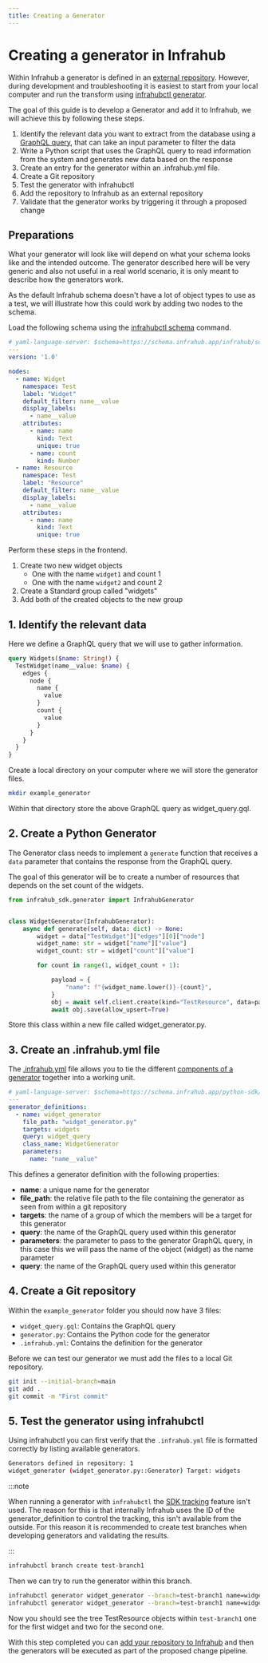 ```yaml
---
title: Creating a Generator
---
```


# Creating a generator in Infrahub

Within Infrahub a generator is defined in an [external repository](/topics/repository). However, during development and troubleshooting it is easiest to start from your local computer and run the transform using [infrahubctl generator](/infrahubctl/infrahubctl-generator).

The goal of this guide is to develop a Generator and add it to Infrahub, we will achieve this by following these steps.

1. Identify the relevant data you want to extract from the database using a [GraphQL query](/topics/graphql), that can take an input parameter to filter the data
2. Write a Python script that uses the GraphQL query to read information from the system and generates new data based on the response
3. Create an entry for the generator within an .infrahub.yml file.
4. Create a Git repository
5. Test the generator with infrahubctl
6. Add the repository to Infrahub as an external repository
7. Validate that the generator works by triggering it through a proposed change

## Preparations

What your generator will look like will depend on what your schema looks like and the intended outcome. The generator described here will be very generic and also not useful in a real world scenario, it is only meant to describe how the generators work.

As the default Infrahub schema doesn't have a lot of object types to use as a test, we will illustrate how this could work by adding two nodes to the schema.

Load the following schema using the [infrahubctl schema](/infrahubctl/infrahubctl-schema) command.

```yaml
# yaml-language-server: $schema=https://schema.infrahub.app/infrahub/schema/latest.json
---
version: '1.0'

nodes:
  - name: Widget
    namespace: Test
    label: "Widget"
    default_filter: name__value
    display_labels:
      - name__value
    attributes:
      - name: name
        kind: Text
        unique: true
      - name: count
        kind: Number
  - name: Resource
    namespace: Test
    label: "Resource"
    default_filter: name__value
    display_labels:
      - name__value
    attributes:
      - name: name
        kind: Text
        unique: true
```

Perform these steps in the frontend.

1. Create two new widget objects
    - One with the name `widget1` and count 1
    - One with the name `widget2` and count 2
2. Create a Standard group called "widgets"
3. Add both of the created objects to the new group

## 1. Identify the relevant data

Here we define a GraphQL query that we will use to gather information.

```graphql
query Widgets($name: String!) {
  TestWidget(name__value: $name) {
    edges {
      node {
        name {
          value
        }
        count {
          value
        }
      }
    }
  }
}
```

Create a local directory on your computer where we will store the generator files.

```bash
mkdir example_generator
````

Within that directory store the above GraphQL query as widget_query.gql.

## 2. Create a Python Generator

The Generator class needs to implement a `generate` function that receives a `data` parameter that contains the response from the GraphQL query.

The goal of this generator will be to create a number of resources that depends on the set count of the widgets.

```python
from infrahub_sdk.generator import InfrahubGenerator


class WidgetGenerator(InfrahubGenerator):
    async def generate(self, data: dict) -> None:
        widget = data["TestWidget"]["edges"][0]["node"]
        widget_name: str = widget["name"]["value"]
        widget_count: str = widget["count"]["value"]

        for count in range(1, widget_count + 1):

            payload = {
                "name": f"{widget_name.lower()}-{count}",
            }
            obj = await self.client.create(kind="TestResource", data=payload)
            await obj.save(allow_upsert=True)
```

Store this class within a new file called widget_generator.py.

## 3. Create an .infrahub.yml file

The [.infrahub.yml](/topics/infrahub-yml) file allows you to tie the different [components of a generator](/topics/generator) together into a working unit.

```yaml
# yaml-language-server: $schema=https://schema.infrahub.app/python-sdk/repository-config/latest.json
---
generator_definitions:
  - name: widget_generator
    file_path: "widget_generator.py"
    targets: widgets
    query: widget_query
    class_name: WidgetGenerator
    parameters:
      name: "name__value"
```

This defines a generator definition with the following properties:

- **name**: a unique name for the generator
- **file_path**: the relative file path to the file containing the generator as seen from within a git repository
- **targets**: the name of a group of which the members will be a target for this generator
- **query**: the name of the GraphQL query used within this generator
- **parameters**: the parameter to pass to the generator GraphQL query, in this case this we will pass the name of the object (widget) as the name parameter
- **query**: the name of the GraphQL query used within this generator

## 4. Create a Git repository

Within the `example_generator` folder you should now have 3 files:

- `widget_query.gql`: Contains the GraphQL query
- `generator.py`: Contains the Python code for the generator
- `.infrahub.yml`: Contains the definition for the generator

Before we can test our generator we must add the files to a local Git repository.

```bash
git init --initial-branch=main
git add .
git commit -m "First commit"
```

## 5. Test the generator using infrahubctl

Using infrahubctl you can first verify that the `.infrahub.yml` file is formatted correctly by listing available generators.

```bash title="❯ infrahubctl generator --list"
Generators defined in repository: 1
widget_generator (widget_generator.py::Generator) Target: widgets
```

:::note

When running a generator with `infrahubctl` the [SDK tracking](/python-sdk/topics/tracking) feature isn't used. The reason for this is that internally Infrahub uses the ID of the generator_definition to control the tracking, this isn't available from the outside. For this reason it is recommended to create test branches when developing generators and validating the results.

:::

```bash
infrahubctl branch create test-branch1
```

Then we can try to run the generator within this branch.

```bash
infrahubctl generator widget_generator --branch=test-branch1 name=widget1
infrahubctl generator widget_generator --branch=test-branch1 name=widget2
```

Now you should see the tree TestResource objects within `test-branch1` one for the first widget and two for the second one.

With this step completed you can [add your repository to Infrahub](/guides/repository) and then the generators will be executed as part of the proposed change pipeline.
